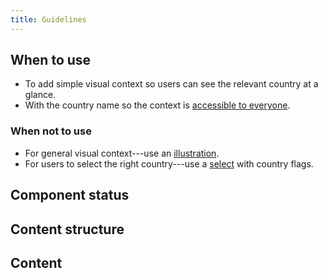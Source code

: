 ```yaml
---
title: Guidelines
---
```



<ReactExample exampleId="CountryFlag" />

## When to use

- To add simple visual context so users can see the relevant country at a glance.
- With the country name so the context is [accessible to everyone](/foundation/accessibility/).

### When not to use

- For general visual context---use an [illustration](/components/visuals/illustration/).
- For users to select the right country---use a [select](/components/input/select) with country flags.

## Component status

<ComponentStatus component="CountryFlag" />

## Content structure

<FigmaFile
  file="4QJZqvBvRrLu6t9mwObCkA"
  node="0%3A231"
  alt="Flag: works best accompanied by the country name."
/>

## Content

<ShortNonvisualSnippet visual="flag" associated="country" />

<ReactExample exampleId="CountryFlag accessibility" />

